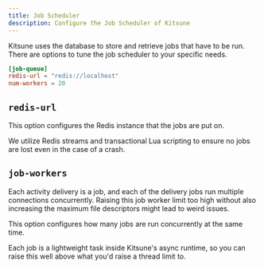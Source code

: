 ```yaml
---
title: Job Scheduler
description: Configure the Job Scheduler of Kitsune
---
```



Kitsune uses the database to store and retrieve jobs that have to be run.
There are options to tune the job scheduler to your specific needs.

```toml
[job-queue]
redis-url = "redis://localhost"
num-workers = 20
```

## `redis-url`

This option configures the Redis instance that the jobs are put on.

We utilize Redis streams and transactional Lua scripting to ensure no jobs are lost even in the case of a crash.

## `job-workers`

<Aside type="caution">
  Each activity delivery is a job, and each of the delivery jobs run multiple
  connections concurrently. Raising this job worker limit too high without also
  increasing the maximum file descriptors might lead to weird issues.
</Aside>

This option configures how many jobs are run concurrently at the same time.

Each job is a lightweight task inside Kitsune's async runtime, so you can raise this well above what you'd raise a thread limit to.
